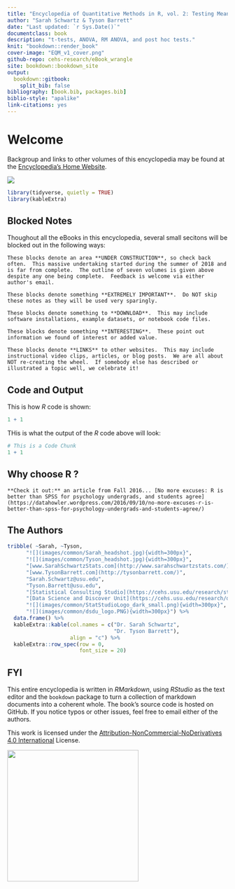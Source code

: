 ```yaml
--- 
title: "Encyclopedia of Quantitative Methods in R, vol. 2: Testing Mean Differences"
author: "Sarah Schwartz & Tyson Barrett"
date: "Last updated: `r Sys.Date()`"
documentclass: book
description: "t-tests, ANOVA, RM ANOVA, and post hoc tests."
knit: "bookdown::render_book"
cover-image: "EQM_v1_cover.png"
github-repo: cehs-research/eBook_wrangle
site: bookdown::bookdown_site
output:
  bookdown::gitbook:
    split_bib: false
bibliography: [book.bib, packages.bib]
biblio-style: "apalike"
link-citations: yes
---
```


  


# Welcome {-}

Backgroup and links to other volumes of this encyclopedia may be found at the [Encyclopedia's Home Website](https://cehs-research.github.io/eBooks/).



![](images/common/EQM_v2_header.png)




```r
library(tidyverse, quietly = TRUE)
library(kableExtra)
```



## Blocked Notes {-}

Thoughout all the eBooks in this encyclopedia, several small secitons will be blocked out in the following ways:

```block
These blocks denote an area **UNDER CONSTRUCTION**, so check back often.  This massive undertaking started during the summer of 2018 and is far from complete.  The outline of seven volumes is given above despite any one being complete.  Feedback is welcome via either author's email.
```


```block
These blocks denote something **EXTREMELY IMPORTANT**.  Do NOT skip these notes as they will be used very sparingly.
```


```block
These blocks denote something to **DOWNLOAD**.  This may include software installations, example datasets, or notebook code files.
```


```block
These blocks denote something **INTERESTING**.  These point out information we found of interest or added value.
```



```block
These blocks denote **LINKS** to other websites.  This may include instructional video clips, articles, or blog posts.  We are all about NOT re-creating the wheel.  If somebody else has described or illustrated a topic well, we celebrate it!
```


## Code and Output {-}

This is how $R$ code is shown:

```r
1 + 1
```

THis is what the output of the $R$ code above will look:

```r
# This is a Code Chunk
1 + 1
```


## Why choose R ?  {-}


```block
**Check it out:** an article from Fall 2016... [No more excuses: R is better than SPSS for psychology undergrads, and students agree](https://datahowler.wordpress.com/2016/09/10/no-more-excuses-r-is-better-than-spss-for-psychology-undergrads-and-students-agree/)
```





## The Authors {-}


```r
tribble( ~Sarah, ~Tyson,
      "![](images/common/Sarah_headshot.jpg){width=300px}",
      "![](images/common/Tyson_headshot.jpg){width=300px}",
      "[www.SarahSchwartzStats.com](http://www.sarahschwartzstats.com/) ",
      "[www.TysonBarrett.com](http://tysonbarrett.com/)",
      "Sarah.Schwartz@usu.edu",
      "Tyson.Barrett@usu.edu",
      "[Statistical Consulting Studio](https://cehs.usu.edu/research/statstudio/index)",
      "[Data Science and Discover Unit](https://cehs.usu.edu/research/dsdu/index)",
      "![](images/common/StatStudioLogo_dark_small.png){width=300px}",
      "![](images/common/dsdu_logo.PNG){width=300px}") %>% 
  data.frame() %>%
  kableExtra::kable(col.names = c("Dr. Sarah Schwartz", 
                                  "Dr. Tyson Barrett"),
                    align = "c") %>% 
  kableExtra::row_spec(row = 0,
                       font_size = 20)
```

## FYI  {-}

This entire encyclopedia is written in $R Markdown$, using $R Studio$ as the text editor and the `bookdown` package to turn a collection of markdown documents into a coherent whole. The book's source code is hosted on GitHub. If you notice typos or other issues, feel free to email either of the authors.

This work is licensed under the [Attribution-NonCommercial-NoDerivatives 4.0 International](https://creativecommons.org/licenses/by-nc-nd/4.0/legalcode) License. 



![](images/common/Education_Logo_WHITE-02.png){width=300px}

